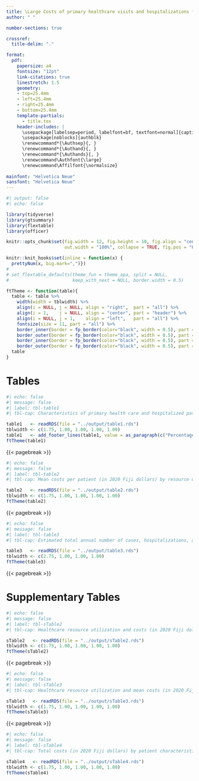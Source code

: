 ```yaml
---
title: \Large Costs of primary healthcare visits and hospitalizations for scabies and bacterial skin infections in Fiji
author: " "

number-sections: true

crossref:
  title-delim: "."

format:
  pdf:
    papersize: a4
    fontsize: "12pt"
    link-citations: true
    linestretch: 1.5
    geometry:
    - top=25.4mm
    - left=25.4mm
    - right=25.4mm
    - bottom=25.4mm
    template-partials: 
      - title.tex
    header-includes: |
      \usepackage[labelsep=period, labelfont=bf, textfont=normal]{caption}
      \usepackage[noblocks]{authblk}
      \renewcommand*{\Authsep}{, }
      \renewcommand*{\Authand}{, }
      \renewcommand*{\Authands}{, }
      \renewcommand\Authfont{\large} 
      \renewcommand\Affilfont{\normalsize}
 
mainfont: "Helvetica Neue"
sansfont: "Helvetica Neue"
---
```


```r
#| output: false
#| echo: false

library(tidyverse)
library(gtsummary)
library(flextable)
library(officer)

knitr::opts_chunk$set(fig.width = 12, fig.height = 10, fig.align = "center", ft.tabcolsep = 4,
                      out.width = "100%", collapse = TRUE, fig.pos = "H", out.extra = "")

knitr::knit_hooks$set(inline = function(x) {
  prettyNum(x, big.mark=",")})
# 
# set_flextable_defaults(theme_fun = theme_apa, split = NULL, 
#                        keep_with_next = NULL, border.width = 0.5)

ftTheme <- function(table){
  table <- table %>% 
    width(width = tblwidth) %>%
    align(i = NULL, j = NULL, align = "right",  part = "all") %>% 
    align(i = 1,    j = NULL, align = "center", part = "header") %>% 
    align(i = NULL, j = 1,    align = "left",   part = "all") %>% 
    fontsize(size = 11, part = "all") %>% 
    border_inner(border = fp_border(color="black", width = 0.5), part = "body")  %>% 
    border_outer(border = fp_border(color="black", width = 0.5), part = "body")  %>% 
    border_inner(border = fp_border(color="black", width = 0.5), part = "header") %>% 
    border_outer(border = fp_border(color="black", width = 0.5), part = "header")
  table
}

```


# Tables {#sec-tables .unnumbered}

```{=latex}
\renewcommand{\baselinestretch}{1}\normalsize
```
```r
#| echo: false
#| message: false
#| label: tbl-table1
#| tbl-cap: Characteristics of primary health care and hospitalized patients with skin and soft tissue infections between July 2018 and June 2019 in Northern Division, Fiji.

table1   <- readRDS(file = "../output/table1.rds")
tblwidth <- c(1.75, 1.00, 1.00, 1.00, 1.00)
table1   <- add_footer_lines(table1, value = as_paragraph(c("Percentages may not total 100 due to rounding. IQR, interquartile range; NA, not applicable", " ")))
ftTheme(table1)
```

{{< pagebreak >}}

```r
#| echo: false
#| message: false
#| label: tbl-table2
#| tbl-cap: Mean costs per patient (in 2020 Fiji dollars) by resource use category of scabies- and non-scabies-related SSTIs in Northern Division, Fiji.

table2   <- readRDS(file = "../output/table2.rds")
tblwidth <- c(1.75, 1.00, 1.00, 1.00, 1.00)
ftTheme(table2)
```

{{< pagebreak >}}

```r
#| echo: false
#| message: false
#| label: tbl-table3
#| tbl-cap: Estimated total annual number of cases, hospitalizations, and costs (in 2020 Fiji dollars) of scabies- and non-scabies-related SSTIs, extrapolated to all four divisions in Fiji based on 2017 census figures.

table3   <- readRDS(file = "../output/table3.rds")
tblwidth <- c(2.75, 1.00, 1.00, 1.00)
ftTheme(table3)
```

{{< pagebreak >}}

# Supplementary Tables {.unnumbered}

```r
#| echo: false
#| message: false
#| label: tbl-sTable2
#| tbl-cap: Healthcare resource utilization and costs (in 2020 Fiji dollars) of primary healthcare visits for scabies- and non-scabies-related SSTIs in Northern Division, Fiji.

sTable2   <- readRDS(file = "../output/sTable2.rds")
tblwidth <- c(1.75, 1.00, 1.00, 1.00, 1.00)
ftTheme(sTable2)
```

{{< pagebreak >}}

```r
#| echo: false
#| message: false
#| label: tbl-sTable3
#| tbl-cap: Healthcare resource utilization and mean costs (in 2020 Fiji dollars) of hospital admissions with scabies- and non-scabies-related SSTIs in Northern Division, Fiji.

sTable3   <- readRDS(file = "../output/sTable3.rds")
tblwidth <- c(1.75, 1.00, 1.00, 1.00, 1.00)
ftTheme(sTable3)
```

{{< pagebreak >}}

```r
#| echo: false
#| message: false
#| label: tbl-sTable4
#| tbl-cap: Total costs (in 2020 Fiji dollars) by patient characteristics of scabies- and non-scabies-related SSTIs in Northern Division, Fiji.

sTable4   <- readRDS(file = "../output/sTable4.rds")
tblwidth <- c(1.75, 1.00, 1.00, 1.00, 1.00)
ftTheme(sTable4)
```

